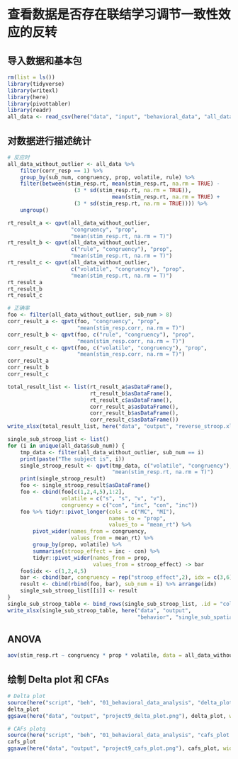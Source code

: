 # 查看数据是否存在联结学习调节一致性效应的反转

## 导入数据和基本包
```r
rm(list = ls())
library(tidyverse)
library(writexl)
library(here)
library(pivottabler)
library(readr)
all_data <- read_csv(here("data", "input", "behavioral_data", "all_data.csv"))
```

## 对数据进行描述统计
```r
# 反应时
all_data_without_outlier <- all_data %>%
    filter(corr_resp == 1) %>%
    group_by(sub_num, congruency, prop, volatile, rule) %>%
    filter(between(stim_resp.rt, mean(stim_resp.rt, na.rm = TRUE) -
                     (3 * sd(stim_resp.rt, na.rm = TRUE)),
                                 mean(stim_resp.rt, na.rm = TRUE) +
                     (3 * sd(stim_resp.rt, na.rm = TRUE)))) %>%
    ungroup()

rt_result_a <- qpvt(all_data_without_outlier,
                    "congruency", "prop",
                    "mean(stim_resp.rt, na.rm = T)")
rt_result_b <- qpvt(all_data_without_outlier,
                    c("rule", "congruency"), "prop",
                    "mean(stim_resp.rt, na.rm = T)")
rt_result_c <- qpvt(all_data_without_outlier,
                    c("volatile", "congruency"), "prop",
                    "mean(stim_resp.rt, na.rm = T)")
rt_result_a
rt_result_b
rt_result_c

# 正确率
foo <- filter(all_data_without_outlier, sub_num > 8)
corr_result_a <- qpvt(foo, "congruency", "prop",
                      "mean(stim_resp.corr, na.rm = T)")
corr_result_b <- qpvt(foo, c("rule", "congruency"), "prop",
                      "mean(stim_resp.corr, na.rm = T)")
corr_result_c <- qpvt(foo, c("volatile", "congruency"), "prop",
                      "mean(stim_resp.corr, na.rm = T)")
corr_result_a
corr_result_b
corr_result_c

total_result_list <- list(rt_result_a$asDataFrame(),
                          rt_result_b$asDataFrame(),
                          rt_result_c$asDataFrame(),
                          corr_result_a$asDataFrame(),
                          corr_result_b$asDataFrame(),
                          corr_result_c$asDataFrame())
write_xlsx(total_result_list, here("data", "output", "reverse_stroop.xlsx"))
```

```r
single_sub_stroop_list <- list()
for (i in unique(all_data$sub_num)) {
    tmp_data <- filter(all_data_without_outlier, sub_num == i)
    print(paste("The subject is", i))
    single_stroop_result <- qpvt(tmp_data, c("volatile", "congruency"), "prop",
                                 "mean(stim_resp.rt, na.rm = T)")
    print(single_stroop_result)
    foo <- single_stroop_result$asDataFrame()
    foo <- cbind(foo[c(1,2,4,5),1:2],
                 volatile = c("s", "s", "v", "v"),
                 congruency = c("con", "inc", "con", "inc"))
    foo %>% tidyr::pivot_longer(cols = c("MC", "MI"),
                                names_to = "prop",
                                values_to = "mean_rt") %>%
        pivot_wider(names_from = congruency,
                    values_from = mean_rt) %>%
        group_by(prop, volatile) %>%
        summarise(stroop_effect = inc - con) %>%
        tidyr::pivot_wider(names_from = prop,
                           values_from = stroop_effect) -> bar
    foo$idx <- c(1,2,4,5)
    bar <- cbind(bar, congruency = rep("stroop_effect",2), idx = c(3,6))
    result <- cbind(rbind(foo, bar), sub_num = i) %>% arrange(idx)
    single_sub_stroop_list[[i]] <- result
}
single_sub_stroop_table <- bind_rows(single_sub_stroop_list, .id = "column_label")
write_xlsx(single_sub_stroop_table, here("data", "output",
                                         "behavior", "single_sub_spatial_stroop.xlsx"))
```

## ANOVA
```r
aov(stim_resp.rt ~ congruency * prop * volatile, data = all_data_without_outlier) %>% summary()
```

## 绘制 Delta plot 和 CFAs
```r
# Delta plot
source(here("script", "beh", "01_behavioral_data_analysis", "delta_plot.R"))
delta_plot
ggsave(here("data", "output", "project9_delta_plot.png"), delta_plot, width = 5, height = 3, dpi = 500)
```
```r
# CAFs plotq
source(here("script", "beh", "01_behavioral_data_analysis", "cafs_plot.R"))
cafs_plot
ggsave(here("data", "output", "project9_cafs_plot.png"), cafs_plot, width = 5, height = 3, dpi = 500)
```
